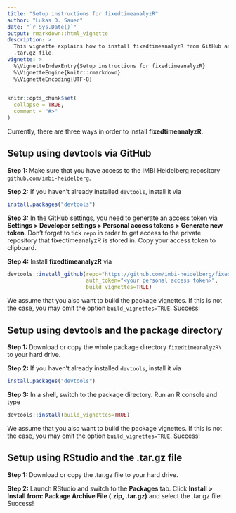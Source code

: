 ```yaml
---
title: "Setup instructions for fixedtimeanalyzR"
author: "Lukas D. Sauer"
date: "`r Sys.Date()`"
output: rmarkdown::html_vignette
description: >
  This vignette explains how to install fixedtimeanalyzR from GitHub and from the
  .tar.gz file.
vignette: >
  %\VignetteIndexEntry{Setup instructions for fixedtimeanalyzR}
  %\VignetteEngine{knitr::rmarkdown}
  %\VignetteEncoding{UTF-8}
---
```


```r
knitr::opts_chunk$set(
  collapse = TRUE,
  comment = "#>"
)
```

Currently, there are three ways in order to install **fixedtimeanalyzR**.

## Setup using devtools via GitHub

**Step 1:** Make sure that you have access to the IMBI Heidelberg repository `github.com/imbi-heidelberg`.

**Step 2:** If you haven't already installed `devtools`, install it via
```r
install.packages("devtools")
```

**Step 3:** In the GitHub settings, you need to generate an access token via **Settings > Developer settings > Personal access tokens > Generate new token**. Don't forget to tick `repo` in order to get access to the private repository that fixedtimeanalyzR is stored in. Copy your access token to clipboard.

**Step 4:**  Install **fixedtimeanalyzR** via
```r
devtools::install_github(repo="https://github.com/imbi-heidelberg/fixedtimeanalyzR",
                         auth_token="<your personal access token>",
                         build_vignettes=TRUE)
```
We assume that you also want to build the package vignettes. If this is not the case, you may omit the option `build_vignettes=TRUE`. Success!

## Setup using devtools and the package directory

**Step 1:** Download or copy the whole package directory `fixedtimeanalyzR\` to your hard drive.

**Step 2:** If you haven't already installed `devtools`, install it via
```r
install.packages("devtools")
```

**Step 3:** In a shell, switch to the package directory. Run an R console and type
```r
devtools::install(build_vignettes=TRUE)
```
We assume that you also want to build the package vignettes. If this is not the case, you may omit the option `build_vignettes=TRUE`. Success!

## Setup using RStudio and the .tar.gz file

**Step 1:** Download or copy the .tar.gz file to your hard drive.

**Step 2:** Launch RStudio and switch to the **Packages** tab. Click **Install > Install from: Package Archive File (.zip, .tar.gz)** and select the .tar.gz file. Success!
